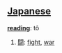 == [[Japanese]] ==                                          

'''[[reading]]''': tô

# [[闘]]: [[fight]], [[war]]